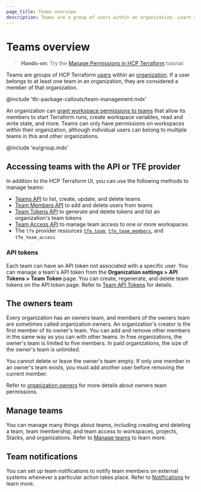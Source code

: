 ```yaml
---
page_title: Teams overview
description: Teams are a group of users within an organization. Learn about managing teams, team membership, team permissions, and more.
---
```



[organizations]: /terraform/cloud-docs/users-teams-organizations/organizations

[organization settings]: /terraform/cloud-docs/users-teams-organizations/organizations#organization-settings

[users]: /terraform/cloud-docs/users-teams-organizations/users

# Teams overview

> **Hands-on:** Try the [Manage Permissions in HCP Terraform](/terraform/tutorials/cloud/cloud-permissions?utm_source=WEBSITE&utm_medium=WEB_IO&utm_offer=ARTICLE_PAGE&utm_content=DOCS) tutorial.

Teams are groups of HCP Terraform [users][] within an [organization][organizations]. If a user belongs to at least one team in an organization, they are considered a member of that organization.

<!-- BEGIN: TFC:only name:pnp-callout -->
@include 'tfc-package-callouts/team-management.mdx'
<!-- END: TFC:only name:pnp-callout -->

An organization can [grant workspace permissions to teams](/terraform/cloud-docs/users-teams-organizations/teams/manage#managing-workspace-access) that allow its members to start Terraform runs, create workspace variables, read and write state, and more. Teams can only have permissions on workspaces within their organization, although individual users can belong to multiple teams in this and other organizations.

<!-- BEGIN: TFC:only name:hcp-eu -->

<Note>

@include 'eu/group.mdx'

</Note>

<!-- END: TFC:only name:hcp-eu -->

## Accessing teams with the API or TFE provider

In addition to the HCP Terraform UI, you can use the following methods to manage teams:

- [Teams API](/terraform/cloud-docs/api-docs/teams) to list, create, update, and delete teams
- [Team Members API](/terraform/cloud-docs/api-docs/team-members) to add and delete users from teams
- [Team Tokens API](/terraform/cloud-docs/api-docs/team-tokens) to generate and delete tokens and list an organization's team tokens
- [Team Access API](/terraform/cloud-docs/api-docs/team-access) to manage team access to one or more workspaces
- The `tfe` provider resources [`tfe_team`](https://registry.terraform.io/providers/hashicorp/tfe/latest/docs/resources/team), [`tfe_team_members`](https://registry.terraform.io/providers/hashicorp/tfe/latest/docs/resources/team_members), and `tfe_team_access`

### API tokens

Each team can have an API token not associated with a specific user. You can manage a team's API token from the **Organization settings > API Tokens > Team Token** page. You can create, regenerate, and delete team tokens on the API token page. Refer to [Team API Tokens](/terraform/cloud-docs/users-teams-organizations/api-tokens#team-api-tokens) for details.

## The owners team

Every organization has an owners team, and members of the owners team are sometimes called organization owners. An organization's creator is the first member of its owner's team. You can add and remove other members in the same way as you can with other teams. In free organizations, the owner's team is limited to five members. In paid organizations, the size of the owner's team is unlimited.

You cannot delete or leave the owner's team empty. If only one member in an owner's team exists, you must add another user before removing the current member.

Refer to [organization owners](/terraform/cloud-docs/users-teams-organizations/permissions/organization#organization-owners) for more details about owners team permissions.

[permissions-citation]: #intentionally-unused---keep-for-maintainers

## Manage teams

You can manage many things about teams, including creating and deleting a team, team membership, and team access to workspaces, projects,<!-- BEGIN: TFC:only name:stacks-tfe --> Stacks,<!-- END: TFC:only name:stacks-tfe --> and organizations. Refer to [Manage teams](/terraform/cloud-docs/users-teams-organizations/teams/manage) to learn more.

## Team notifications

You can set up team notifications to notify team members on external systems whenever a particular action takes place. Refer to [Notifications](/terraform/cloud-docs/users-teams-organizations/teams/notifications) to learn more.
